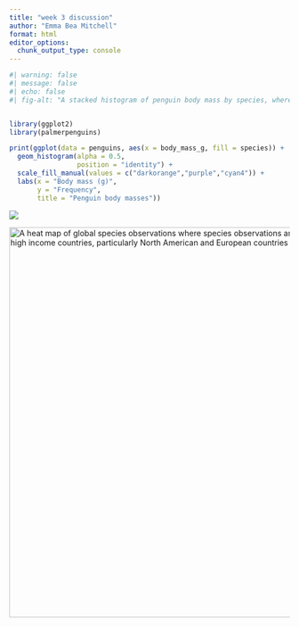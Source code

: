 ```yaml
---
title: "week 3 discussion"
author: "Emma Bea Mitchell"
format: html
editor_options: 
  chunk_output_type: console
---
```


```r
#| warning: false
#| message: false
#| echo: false
#| fig-alt: "A stacked histogram of penguin body mass by species, where Gentoo has the highest average body mass (in grams) over Adelie and Chinstrap species, by x percent/ x grams"


library(ggplot2)
library(palmerpenguins)

print(ggplot(data = penguins, aes(x = body_mass_g, fill = species)) +
  geom_histogram(alpha = 0.5, 
                 position = "identity") +
  scale_fill_manual(values = c("darkorange","purple","cyan4")) +
  labs(x = "Body mass (g)",
       y = "Frequency",
       title = "Penguin body masses"))
```

![](dot_plot.png){fig-alt="dot plot of monthly global temperatures from 1850 to 2023, where temperatures have been significantly above the 20th century average and increasing since 1975. 2023 experienced a record hot month"}


<img src="chapman-etal-2024.png" alt="A heat map of global species observations where species observations are disproportionately from high income countries, particularly North American and European countries" width="700px">

